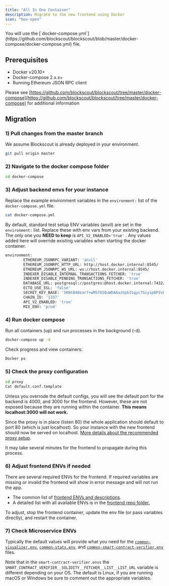 ```yaml
---
title: "All In One Container"
description: Migrate to the new frontend using Docker
icon: "box-open"
---
```


<Info>
You will use the [`docker-compose.yml`](https://github.com/blockscout/blockscout/blob/master/docker-compose/docker-compose.yml) file.

</Info>

## Prerequisites

* Docker v20.10+
* Docker-compose 2.x.x+
* Running Ethereum JSON RPC client

Please see [https://github.com/blockscout/blockscout/tree/master/docker-compose](https://github.com/blockscout/blockscout/tree/master/docker-compose) for additional information

## Migration

### 1) Pull changes from the master branch

We assume Blockscout is already deployed in your environment.

```bash
git pull origin master
```

### 2) Navigate to the docker compose folder

```bash
cd docker-compose
```

### 3) Adjust backend envs for your instance

Replace the example environment variables in the `environment:` list of the `docker-compose.yml` file.

```bash
cat docker-compose.yml
```

By default, standard test setup ENV variables (anvil) are set in the `environment:` list. Replace these with env vars from your existing backend. The only one you **NEED to keep** is `API_V2_ENABLED='true'` . Any values added here will override existing variables when starting the docker container.

```bash
environment:
        ETHEREUM_JSONRPC_VARIANT: 'anvil'
        ETHEREUM_JSONRPC_HTTP_URL: http://host.docker.internal:8545/
        ETHEREUM_JSONRPC_WS_URL: ws://host.docker.internal:8545/
        INDEXER_DISABLE_INTERNAL_TRANSACTIONS_FETCHER: 'true'
        INDEXER_DISABLE_PENDING_TRANSACTIONS_FETCHER: 'true'
        DATABASE_URL: postgresql://postgres:@host.docker.internal:7432/blockscout?ssl=false
        ECTO_USE_SSL: 'false'
        SECRET_KEY_BASE: '56NtB48ear7+wMSf0IQuWDAAazhpb31qyc7GiyspBP2vh7t5zlCsF5QDv76chXeN'
        CHAIN_ID: '1337'
        API_V2_ENABLED: 'true'
        MIX_ENV: 'prod'
```

### 4) Run docker compose

Run all containers (up) and run processes in the background (-d).

```bash
docker-compose up -d
```

Check progress and view containers:

```bash
Docker ps
```

### 5) Check the proxy configuration

```bash
cd proxy
Cat default.conf.template
```

Unless you overrode the default configs, you will see the default port for the backend is 4000, and 3000 for the frontend. However, these are not exposed because they are running within the container. **This means localhost:3000 will not work.**

Since the proxy is in place (listen 80) the whole application should default to port 80 (which is just localhost). So your instance with the new frontend should now be served on localhost. [More details about the recommended proxy setup](/setup/deployment/frontend-migration/proxy-setup).

<Info>
It may take several minutes for the frontend to propagate during this process.

</Info>

### 6) Adjust frontend ENVs if needed

There are several required ENVs for the frontend. If required variables are missing or invalid the frontend will show in error message and will not run the app.

* The common list of [frontend ENVs and descriptions](/setup/env-variables/frontend-common-envs).
* A detailed list with all available ENVs is in the [frontend repo folder.](https://github.com/blockscout/frontend/blob/main/docs/ENVS.md)

To adjust, stop the frontend container, update the env file (or pass variables directly), and restart the container.

### 7) Check Microservice ENVs

Typically the default values will provide what you need for the [`common-visualizer.env`](https://github.com/blockscout/blockscout/blob/master/docker-compose/envs/common-visualizer.env), [`common-stats.env`](https://github.com/blockscout/blockscout/blob/master/docker-compose/envs/common-stats.env), and [`common-smart-contract-verifier.env`](https://github.com/blockscout/blockscout/blob/master/docker-compose/envs/common-smart-contract-verifier.env) files.

Note that in the `smart-contract-verifier.envs` the `SMART_CONTRACT_VERIFIER__SOLIDITY__FETCHER__LIST__LIST_URL` variable is different depending on your OS. The default is Linux, if you are running macOS or Windows be sure to comment out the appropriate variables.